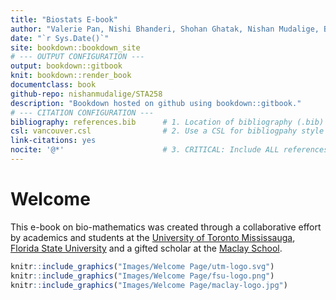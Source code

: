 ```yaml
---
title: "Biostats E-book"
author: "Valerie Pan, Nishi Bhanderi, Shohan Ghatak, Nishan Mudalige, Bryce Morsky"
date: "`r Sys.Date()`"
site: bookdown::bookdown_site
# --- OUTPUT CONFIGURATION ---
output: bookdown::gitbook
knit: bookdown::render_book
documentclass: book
github-repo: nishanmudalige/STA258
description: "Bookdown hosted on github using bookdown::gitbook."
# --- CITATION CONFIGURATION ---
bibliography: references.bib      # 1. Location of bibliography (.bib) file
csl: vancouver.csl                # 2. Use a CSL for bibliogpahy style (Optional) (e.g., vancouver for numbered, ieee)
link-citations: yes
nocite: '@*'                      # 3. CRITICAL: Include ALL references, even uncited ones
---
```


# Welcome {.unnumbered}

This e-book on bio-mathematics was created through a collaborative effort by academics and students at the [University of Toronto Mississauga](https://www.utm.utoronto.ca/), [Florida State University](https://www.fsu.edu/) and a gifted scholar at the [Maclay School](https://www.maclay.org/).

```r
knitr::include_graphics("Images/Welcome Page/utm-logo.svg")
knitr::include_graphics("Images/Welcome Page/fsu-logo.png")
knitr::include_graphics("Images/Welcome Page/maclay-logo.jpg")
```
